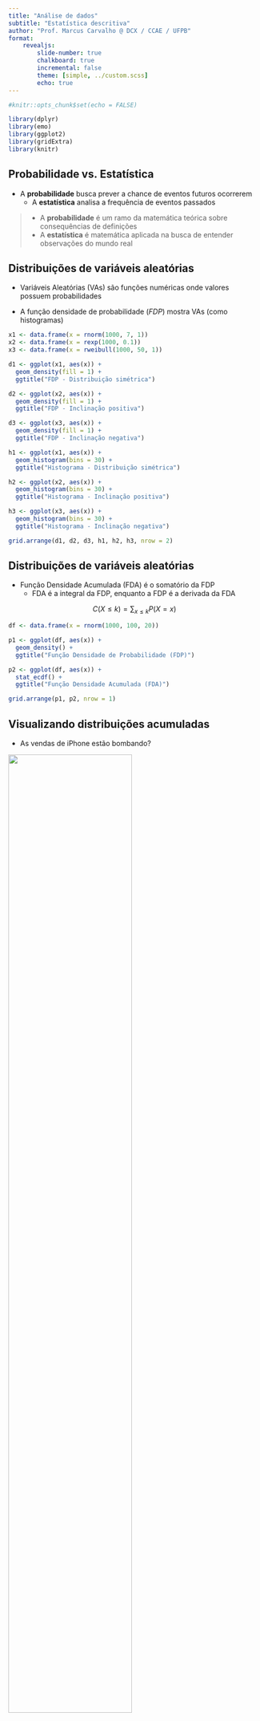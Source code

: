 ```yaml
---
title: "Análise de dados"
subtitle: "Estatística descritiva"
author: "Prof. Marcus Carvalho @ DCX / CCAE / UFPB"
format:
    revealjs:
        slide-number: true
        chalkboard: true
        incremental: false
        theme: [simple, ../custom.scss]
        echo: true
---
```


```r
#knitr::opts_chunk$set(echo = FALSE)

library(dplyr)
library(emo)
library(ggplot2)
library(gridExtra)
library(knitr)
```

## Probabilidade vs. Estatística

- A **probabilidade** busca prever a chance de eventos futuros ocorrerem
    - A **estatística** analisa a frequência de eventos passados

> - A **probabilidade** é um ramo da matemática teórica sobre consequências de definições
> - A **estatística** é matemática aplicada na busca de entender observações do mundo real


## Distribuições de variáveis aleatórias

- Variáveis Aleatórias (VAs) são funções numéricas onde valores possuem probabilidades

- A função densidade de probabilidade (*FDP*) mostra VAs (como histogramas)
    
```r
x1 <- data.frame(x = rnorm(1000, 7, 1))
x2 <- data.frame(x = rexp(1000, 0.1))
x3 <- data.frame(x = rweibull(1000, 50, 1))

d1 <- ggplot(x1, aes(x)) +
  geom_density(fill = 1) +
  ggtitle("FDP - Distribuição simétrica")

d2 <- ggplot(x2, aes(x)) +
  geom_density(fill = 1) +
  ggtitle("FDP - Inclinação positiva")

d3 <- ggplot(x3, aes(x)) +
  geom_density(fill = 1) +
  ggtitle("FDP - Inclinação negativa")

h1 <- ggplot(x1, aes(x)) +
  geom_histogram(bins = 30) +
  ggtitle("Histograma - Distribuição simétrica")

h2 <- ggplot(x2, aes(x)) +
  geom_histogram(bins = 30) +
  ggtitle("Histograma - Inclinação positiva")

h3 <- ggplot(x3, aes(x)) +
  geom_histogram(bins = 30) +
  ggtitle("Histograma - Inclinação negativa")

grid.arrange(d1, d2, d3, h1, h2, h3, nrow = 2)
```

## Distribuições de variáveis aleatórias

- Função Densidade Acumulada (FDA) é o somatório da FDP
    - FDA é a integral da FDP, enquanto a FDP é a derivada da FDA

$$C(X \leq k) = \sum_{x \leq k} P(X = x)$$

```r
df <- data.frame(x = rnorm(1000, 100, 20))

p1 <- ggplot(df, aes(x)) +
  geom_density() +
  ggtitle("Função Densidade de Probabilidade (FDP)")

p2 <- ggplot(df, aes(x)) +
  stat_ecdf() +
  ggtitle("Função Densidade Acumulada (FDA)")

grid.arrange(p1, p2, nrow = 1)
```

## Visualizando distribuições acumuladas

- As vendas de iPhone estão bombando?

<div align="center">
<img src="figs/iphone_sales_cum.png" width=70%>
</div>

## O crescimento é mesmo significativo?

- FDAs podem dar uma visão errônea do crescimento
    - A mudança incremental é a derivada da FDA, que é difícil de visualizar

<div align="center">
<img src="figs/iphone_sales_cum_and_quaterly.png" width=70%>
</div>


## Estatística descritiva vs. inferencial

- **Estatística descritiva**: captura propriedades e distribuição dos dados
    - *Medidas de tendência central* descrevem o centro de sua distribuição
    - *Medidas de variabilidade ou dispersão* descrevem o seu espalhamento
    
<br>

- **Estatística inferencial**: tomar decisões e achar relações nos dados
    - Usa fundamentos e teorias da probabilidade
    - Preocupa-se em modelar fenômenos aleatórios
    - Exemplo: as diferenças nos dados entre duas situações podem ser atribuídas a diferenças reais ou ao acaso?

## Estatística descritiva

Objetivos: 

- Dar uma noção de como os dados estão distribuídos
- Entender melhor a natureza dos dados
- Identificar pontos anormais (possíveis outliers)
- Apresentação gráfica de aspectos importantes dos dados
- Identificar relações entre variáveis


# Sumarização de dados: medidas de centralidade

## Medidas de centralidade com número único

- Um número que seja representativo da maior parte dos dados
- A princípio pode parecer trivial: é só calcular a média
  - Em alguns casos ela pode não ser a melhor medida de valor central

<br>

- Índices de tendência central (*average*) mais populares:
    - Média amostral
    - Mediana amostral
    - Moda amostral


## Medida de centralidade: média aritmética

- Soma dividida pelo tamanho da amostra: $\mu_x = \frac{\sum_{i = 1}^{n} x_i}{n}$

- Chamada de primeiro momento da distribuição ou valor esperado
- A média é significativa para distribuições simétricas
    - Mas é sensível a *outliers*, principalmente se a amostra é pequena
    
```r
h1_1 <- h1 +
  geom_vline(aes(xintercept = mean(x), col = "media"), size = 1, alpha= 0.6) + 
  theme(legend.title = element_blank(), legend.position = "top", title = element_blank())

h2_1 <- h2 +
  geom_vline(aes(xintercept = mean(x), col = "media"), size = 1, alpha= 0.6) + 
  theme(legend.title = element_blank(), legend.position = "top", title = element_blank())

h3_1 <- h3 +
  geom_vline(aes(xintercept = mean(x), col = "media"), size = 1, alpha= 0.6) + 
  theme(legend.title = element_blank(), legend.position = "top", title = element_blank())

grid.arrange(h1_1, h2_1, h3_1, nrow = 1)
```


## Medida de centralidade: variações da média

- A média truncada (_trimmed mean_) remove os $p$ menores e os $p$ maiores valores antes de calcular a média
  - Ajuda a tirar o viés de valores extremos

$$\text{Trimmed mean} = \frac{\sum^{n-p}_{i=p+1} x_i}{n − 2p}$$

## Medida de centralidade: variações da média

- A média ponderada (_weighted mean_) considera um peso $w$ para cada valor
  - Exemplo: para calcular incidência média de covid-19 nos estados do Brasil, devem considerar a população de cada estado como peso

$$\text{Weighted mean} = \frac{\sum^{n}_{i=1} w_i x_i}{\sum{w_i}}$$


## Medida de centralidade: mediana

- Valor do meio dos dados ordenados (2o quartil ou 50-percentil)
  - Ex: [1, 4, 4, **6**, 7, 9, 14] # Mediana: $6$
  
- Se o tamanho for par, a mediana é a média dos dois valores do meio
  - Ex: [2, 5, **8, 10**, 15, 16] # Mediana: $\frac{8+10}{2} = 9$
  - É mais resistente a *outliers*, mas descarta muita informação
    
```r
h1_2 <- h1_1 +
  geom_vline(aes(xintercept = median(x), col = "mediana"), size = 1, alpha= 0.6)

h2_2 <- h2_1 +
  geom_vline(aes(xintercept = median(x), col = "mediana"), size = 1, alpha= 0.6)

h3_2 <- h3_1 +
  geom_vline(aes(xintercept = median(x), col = "mediana"), size = 1, alpha= 0.6)

grid.arrange(h1_2, h2_2, h3_2, nrow = 1)
```


## Medida de centralidade: moda `r emo::ji("sunglasses")`

- É o valor que detém o maior número de observações
    - Ou seja, o valor ou valores mais frequentes
    - No gráfico de barras ou histograma, ele é a maior barra
    - Também é resistente a *outliers*, mas descarta muita informação

```r
h1_3 <- h1_2 +
  geom_vline(aes(xintercept = filter(ggplot_build(h1_2)$data[[1]], y == max(y))$x[1], col = "moda"),
             size = 1, alpha= 0.6)

h2_3 <- h2_2 +
  geom_vline(aes(xintercept = filter(ggplot_build(h2_2)$data[[1]], y == max(y))$x[1], col = "moda"),
             size = 1, alpha= 0.6)


h3_3 <- h3_2 +
  geom_vline(aes(xintercept = filter(ggplot_build(h3_2)$data[[1]], y == max(y))$x, col = "moda"),
             size = 1, alpha= 0.6)

grid.arrange(h1_3, h2_3, h3_3, nrow = 1)
```

## Efeito de outliers na média

```python
import pandas as pd

x = pd.Series([1.2, 1.3, 1.5, 1.4, 1.5, 1.7, 1.4, 1.5, 1.6, 1.5, 1.4, 1.5, 1.5,
               1.9, 1.7, 1.6, 1.8, 1.9, 1.7, 1.6, 1.8, 1.9, 1.7, 1.6, 1.7, 1.8,
               1.6, 1.5, 1.4, 1.8, 1.6, 1.5, 1.6, 1.7, 1.5, 1.3, 1.4, 1.5, 1.5, 120])
print(f"Média: {x.mean()} / Mediana: {x.median()} / Moda: {float(x.mode())}")
```

```python
x_f = x[x < 5]
print(f"Média: {x_f.mean()} / Mediana: {x_f.median()} / Moda: {float(x_f.mode())}")
```

## Qual métrica usar?

```r
tribble(
  ~`Tipo de variável / escala`, ~`Índice de tendência central`,
  "Categórica nominal", "Moda",
  "Categórica ordinal", "Mediana",
  "Contínua Simétrica e sem outliers", "Média",
  "Contínua Assimétrica ou com outliers", "Mediana"
) %>%
  kable()
```

<br> 

- Bill Gates adiciona $250 à renda média, mas não muda mediana
- No geral: se histograma é enviesado, usar mediana. Caso contrário, usar a média

## Exemplo: medidas de centralidade

:::: {.columns}
:::{.column}
- Dados de população e taxa de homicídios nos EUA:

```python
#| echo: false
from pathlib import Path

DATA_DIR = Path().resolve().parent / 'dados'
STATE_CSV = DATA_DIR / 'state.csv'

state = pd.read_csv(STATE_CSV)
state
```
:::
::: {.column}
- Média da `População`
```python
state['Population'].mean()
```

- Média truncada (10%)
```python
from scipy.stats import trim_mean
trim_mean(state['Population'], 0.1)
```

- Mediana
```python
state['Population'].median()
```
:::
::::

## Exemplo: medidas de centralidade

:::: {.columns}
:::{.column}
- Dados de população e taxa de homicídios nos EUA

```python
#| echo: false
state
```
:::
::: {.column}
- Média da `Taxa de homicídios`
```python
state['Murder.Rate'].mean()
```

- Problema: na média aritmética os estados têm mesmo peso
  - Solução: média ponderada pela população

- Média ponderada
```python
from numpy import average
average(state['Murder.Rate'], weights=state['Population'])
```
:::
::::


# Sumarização de dados: medidas de dispersão (ou variabilidade)

## Sumariando variabilidade

*"Então há um homem que morreu afogado atravessando um riacho com uma profundidade média de seis polegadas"*

<br>

- A tendência central não é suficiente

- Podemos adicionar a ela um índice de dispersão:
    - **Range / Intervalo** (ex: valores mínimo e máximo)
    - **Variância / Desvio padrão / Coeficiente de variação**
    - **Percentis extremos** (ex: 10-percentil e 90-percentil)
    - **Intervalo semi-quartis** (SIQR)

## Sumariando a variabilidade

- Histograma do desempenho de dois sistemas:

<div align="center">
<img src="figs/variabilidade_response_time.png" width=80%>
</div>

- A média é a mesma. **Mas qual você prefere?**


## Range

Intervalo: [min, max]

- Útil apenas quando os valores de uma variavél são limitados (*bounded*)
    - Dá para ter noção desses limites com o *range*
    
- Varia de acordo com o número de observações 
    - Não dá para saber se o *range* é significativo ou não

## Variância e desvio padrão

Variância amostral (unidade dos dados ao quadrado):

$$s^2 = \frac{\sum_{i=1}^{n} (x_i - \bar{x})^2}{n - 1}$$

Desvio padrão amostral (mesma unidade dos dados):

$$s = \sqrt{s^2}$$

Coeficiente de variação (independente da média e da unidade):

$$COV = \bar{C} = \frac{s}{\bar{x}}$$


## Quantis

- 0,05-quantil; 0,95-quantil: similar ao *range*

- Decis $(\frac{1}{10})$, Quartis $(\frac{1}{4})$

- Intervalos entre quartis
    - *Inter-Quartile Range*: $$\mathit{IQR} = Q3 - Q1$$
    - *Semi IQR*: $$\mathit{SIQR} = \frac{Q3 - Q1}{2}$$
    
    
## Top frequent

- Para dados categóricos, a dispersão pode ser a porcentagem de observações das categorias mais frequentes

- Exemplo: top 90%, top 45%
    - Qual está mais espalhado?
    
    
## Como selecionar um índice de dispersão?  


```r
tribble(
  ~`Tipo de variável`, ~`Índice de dispersão`,
  "Categórica", "Top frequent",
  "Contínua Simétrica", "Variância, desvio padrão ou COV",
  "Contínua Assimétrica", "Quantis, IQR ou SIQR"
) %>%
  kable()
```

<br>

- Intervalo (*range*) pode ser usado para complementar a análise de dispersão


## Exemplos - Índices de dispersão

```r


n1 <- data.frame(x = rnorm(10000, mean = 500, sd = 10))
hn1 <- ggplot(n1, aes(x)) +
  geom_histogram(bins = 30) +
  coord_trans(xlim = c(0, 1000)) +
  ggtitle(paste0("media = ", round(mean(n1$x)), "; desvio padrão = ", round(sd(n1$x))),
          paste0("COV = ", round(sd(n1$x) / mean(n1$x), 2), "; IQR = ", round(IQR(n1$x), 2)))

n2 <- data.frame(x = rnorm(10000, mean = 500, sd = 50))
hn2 <- ggplot(n2, aes(x)) +
  geom_histogram(bins = 30) +
  coord_trans(xlim = c(0, 1000)) +
  ggtitle(paste0("media = ", round(mean(n2$x)), "; desvio padrão = ", round(sd(n2$x))),
          paste0("COV = ", round(sd(n2$x) / mean(n2$x), 2), "; IQR = ", round(IQR(n2$x), 2)))
  
n3 <- data.frame(x = rnorm(10000, mean = 500, sd = 100))
hn3 <- ggplot(n3, aes(x)) +
  geom_histogram(bins = 30) +
  coord_trans(xlim = c(0, 1000)) +
  ggtitle(paste0("media = ", round(mean(n3$x)), "; desvio padrão = ", round(sd(n3$x))),
          paste0("COV = ", round(sd(n3$x) / mean(n1$x), 2), "; IQR = ", round(IQR(n3$x), 2)))

e1 <- data.frame(x = rexp(10000, 1 / 500))
he1 <- ggplot(e1, aes(x)) +
  geom_histogram(bins = 30) +
  #coord_trans(xlim = c(0, 1000)) +
  ggtitle(paste0("media = ", round(mean(e1$x)), "; desvio padrão = ", round(sd(e1$x))),
          paste0("COV = ", round(sd(e1$x) / mean(e1$x), 2), "; IQR = ", round(IQR(e1$x), 2)))

e2 <- data.frame(x = rlnorm(10000, log(500), 0.5))
he2 <- ggplot(e2, aes(x)) +
  geom_histogram(bins = 30) +
  #coord_trans(xlim = c(0, 1000)) +
  ggtitle(paste0("media = ", round(mean(e2$x)), "; desvio padrão = ", round(sd(e2$x))),
          paste0("COV = ", round(sd(e2$x) / mean(e2$x), 2), "; IQR = ", round(IQR(e2$x), 2)))

u1 <- data.frame(x = runif(10000, 0, 1000))
hu1 <- ggplot(u1, aes(x)) +
  geom_histogram(bins = 30) +
  ggtitle(paste0("media = ", round(mean(u1$x)), "; desvio padrão = ", round(sd(u1$x))),
          paste0("COV = ", round(sd(u1$x) / mean(u1$x), 2), "; IQR = ", round(IQR(u1$x), 2)))

grid.arrange(hn1, hn2, hn3, he1, he2, hu1, ncol = 3)
```



## Referências

- Slides baseados no material de:
    - Prof. Raquel Lopes (UFCG)
    - [Prof. Steven Skiena](http://www3.cs.stonybrook.edu/~skiena/data-manual/lectures/) (Stony Brok University)

- Outras referências:
  - [Probability and Statistics for Engineering and the Sciences](https://www.amazon.com/Probability-Statistics-Engineering-Sciences-Devore/dp/0538733527). Jay Devore
  - [The Art of Computer Systems Performance Analysis](https://www.amazon.com.br/Art-Computer-Systems-Performance-Analysis/dp/0471503363). Raj Jain